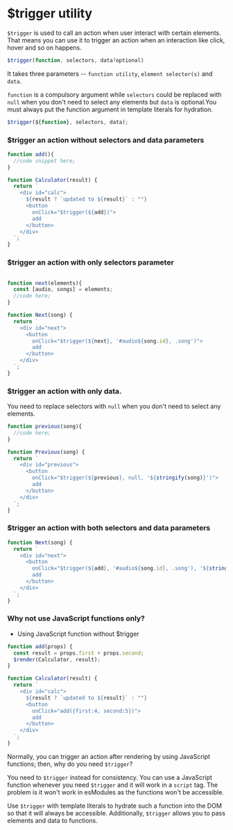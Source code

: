 # $trigger utility

`$trigger` is used to call an action when user interact with certain elements. That means you can use it to trigger an action when an interaction like click, hover and so on happens.

```js
$trigger(function, selectors, data?optional)
```

It takes three parameters -- `function utility`, `element selector(s)` and `data`.

`function` is a compulsory argument while `selectors` could be replaced with `null` when you don't need to select any elements but `data` is optional.You must always put the function argument in template literals for hydration.

```js copy
$trigger(${function}, selectors, data);
```

### $trigger an action without selectors and data parameters

```js copy
function add(){
  //code snippet here;
}

function Calculator(result) {
  return `
    <div id="calc">
      ${result ? `updated to ${result}` : ""}
      <button 
        onClick="$trigger(${add})">
        add
      </button>
    </div>
  `;
}
```

### $trigger an action with only selectors parameter

```js copy

function next(elements){
  const [audio, songs] = elements;
  //code here;
}

function Next(song) {
  return `
    <div id="next">
      <button 
        onClick="$trigger(${next}, '#audio${song.id}, .song')">
        add
      </button>
    </div>
  `;
}
```

### $trigger an action with only data.

You need to replace selectors with `null` when you don't need to select any elements.

```js copy
function previous(song){
  //code here;
}

function Previous(song) {
  return `
    <div id="previous">
      <button 
        onClick="$trigger(${previous}, null, '${stringify(song)}')">
        add
      </button>
    </div>
  `;
}
```

### $trigger an action with both selectors and data parameters

```js copy
function Next(song) {
  return `
    <div id="next">
      <button 
        onClick="$trigger(${add}, '#audio${song.id}, .song'), '${stringify(song)}'">
        add
      </button>
    </div>
  `;
}
```

### Why not use JavaScript functions only?

* Using JavaScript function without $trigger

```js copy
function add(props) {
  const result = props.first + props.second;
  $render(Calculator, result);
}

function Calculator(result) {
  return `
    <div id="calc">
      ${result ? `updated to ${result}` : ""}
      <button 
        onClick="add({first:4, second:5})">
        add
      </button>
    </div>
  `;
}
```
Normally, you can trigger an action after rendering by using JavaScript functions; then, why do you need `$trigger`?

You need to `$trigger` instead for consistency. You can use a JavaScript function whenever you need `$trigger` and it will work in a `script` tag. The problem is it won't work in esModules as the functions won't be accessible.

Use `$trigger` with template literals to hydrate such a function into the DOM so that it will always be accessible. Additionally, `$trigger` allows you to pass elements and data to functions.
